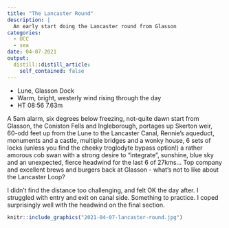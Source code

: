 ```yaml
---
title: "The Lancaster Round"
description: |
  An early start doing the Lancaster round from Glasson
categories:
  - UCC
  - sea
date: 04-07-2021
output:
  distill::distill_article:
    self_contained: false
---
```


* Lune, Glasson Dock
* Warm, bright, westerly wind rising through the day	
* HT 08:56 7.63m

A 5am alarm, six degrees below freezing, not-quite dawn start from Glasson, the Coniston Fells and Ingleborough, portages up Skerton weir, 60-odd feet up from the Lune to the Lancaster Canal, Rennie's aqueduct, monuments and a castle, multiple bridges and a wonky house, 6 sets of locks (unless you find the cheeky troglodyte bypass option!) a rather amorous cob swan with a strong desire to "integrate", sunshine, blue sky and an unexpected, fierce headwind for the last 6 of 27kms... Top company and excellent brews and burgers back at Glasson - what's not to like about the Lancaster Loop? 

I didn't find the distance too challenging, and felt OK the day after. I struggled with entry and exit on canal side. Something to practice. I coped surprisingly well with the headwind on the final section.

```r
knitr::include_graphics("2021-04-07-lancaster-round.jpg")
```

